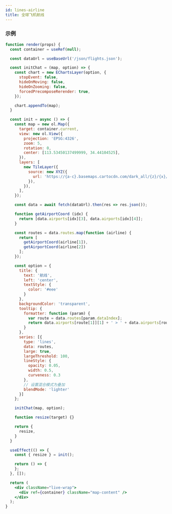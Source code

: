 ```yaml
---
id: lines-airline
title: 全球飞机航线
---
```


### 示例

```jsx live
function render(props) {
  const container = useRef(null);

  const dataUrl = useBaseUrl('/json/flights.json');

  const initChat = (map, option) => {
    const chart = new EChartsLayer(option, {
      stopEvent: false,
      hideOnMoving: false,
      hideOnZooming: false,
      forcedPrecomposeRerender: true,
    });

    chart.appendTo(map);
  }

  const init = async () => {
    const map = new ol.Map({
      target: container.current,
      view: new ol.View({
        projection: 'EPSG:4326',
        zoom: 5,
        rotation: 0,
        center: [113.53450137499999, 34.44104525],
      }),
      layers: [
        new TileLayer({
          source: new XYZ({
            url: 'https://{a-c}.basemaps.cartocdn.com/dark_all/{z}/{x}/{y}.png',
          }),
        }),
      ],
    });

    const data = await fetch(dataUrl).then(res => res.json());

    function getAirportCoord (idx) {
      return [data.airports[idx][3], data.airports[idx][4]];
    }

    const routes = data.routes.map(function (airline) {
      return [
        getAirportCoord(airline[1]),
        getAirportCoord(airline[2])
      ];
    });

    const option = {
      title: {
        text: '航线',
        left: 'center',
        textStyle: {
          color: '#eee'
        }
      },
      backgroundColor: 'transparent',
      tooltip: {
        formatter: function (param) {
          var route = data.routes[param.dataIndex];
          return data.airports[route[1]][1] + ' > ' + data.airports[route[2]][1];
        }
      },
      series: [{
        type: 'lines',
        data: routes,
        large: true,
        largeThreshold: 100,
        lineStyle: {
          opacity: 0.05,
          width: 0.5,
          curveness: 0.3
        },
        // 设置混合模式为叠加
        blendMode: 'lighter'
      }]
    };

    initChat(map, option);

    function resize(target) {}

    return {
      resize,
    }
  }

  useEffect(() => {
    const { resize } = init();

    return () => {
    };
  }, []);

  return (
    <div className="live-wrap">
      <div ref={container} className="map-content" />
    </div>
  );
}
```
